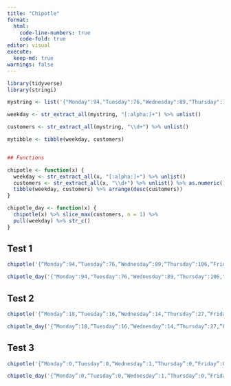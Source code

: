 ```yaml
---
title: "Chipotle"
format: 
  html:
    code-line-numbers: true
    code-fold: true
editor: visual
execute: 
  keep-md: true
warnings: false
---
```


```r
library(tidyverse)
library(stringi)

```

```r
mystring <- list('{"Monday":94,"Tuesday":76,"Wednesday":89,"Thursday":106,"Friday":130,"Saturday":128,"Sunday":58}')

weekday <- str_extract_all(mystring, "[:alpha:]+") %>% unlist()

customers <- str_extract_all(mystring, "\\d+") %>% unlist()

mytibble <- tibble(weekday, customers)


## Functions

chipotle <- function(x) {
  weekday <- str_extract_all(x, "[:alpha:]+") %>% unlist()
  customers <- str_extract_all(x, "\\d+") %>% unlist() %>% as.numeric()
  tibble(weekday, customers) %>% arrange(desc(customers))
}

chipotle_day <- function(x) {
  chipotle(x) %>% slice_max(customers, n = 1) %>% 
  pull(weekday) %>% str_c()
}

```

## Test 1

```r
chipotle('{“Monday”:94,“Tuesday”:76,“Wednesday”:89,“Thursday”:106,“Friday”:130,“Saturday”:128,“Sunday”:58}')

chipotle_day('{"Monday":94,"Tuesday":76,"Wednesday":89,"Thursday":106,"Friday":130,"Saturday":128,"Sunday":58}')
```

## Test 2

```r
chipotle('{“Monday”:18,“Tuesday”:16,“Wednesday”:14,“Thursday”:27,“Friday”:26,“Saturday”:36,“Sunday”:20}')

chipotle_day('{“Monday”:18,“Tuesday”:16,“Wednesday”:14,“Thursday”:27,“Friday”:26,“Saturday”:36,“Sunday”:20}')
```

## Test 3

```r
chipotle('{“Monday”:0,“Tuesday”:0,“Wednesday”:1,“Thursday”:0,“Friday”:0,“Saturday”:1,“Sunday”:0}')

chipotle_day('{“Monday”:0,“Tuesday”:0,“Wednesday”:1,“Thursday”:0,“Friday”:0,“Saturday”:1,“Sunday”:0}')
```
